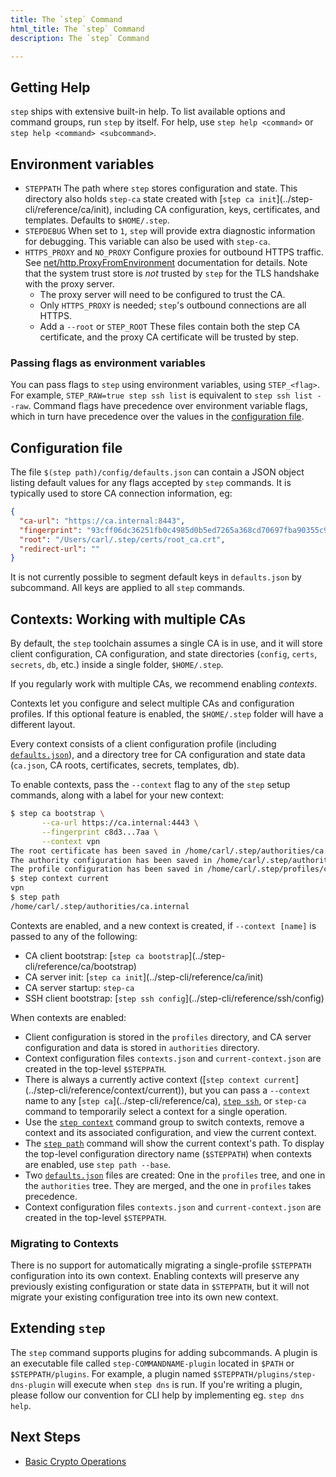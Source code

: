 ```yaml
---
title: The `step` Command
html_title: The `step` Command
description: The `step` Command

---
```



## Getting Help

`step` ships with extensive built-in help. To list available options and command groups, run `step` by itself. For help, use `step help <command>` or `step help <command> <subcommand>`.

## Environment variables
- `STEPPATH` The path where `step` stores configuration and state. This directory also holds `step-ca` state created with [`step ca init`]\(../step-cli/reference/ca/init), including CA configuration, keys, certificates, and templates. Defaults to `$HOME/.step`.
- `STEPDEBUG` When set to `1`, `step` will provide extra diagnostic information for debugging. This variable can also be used with `step-ca`.
- `HTTPS_PROXY` and `NO_PROXY` Configure proxies for outbound HTTPS traffic. See [net/http.ProxyFromEnvironment](https://golang.org/pkg/net/http/#ProxyFromEnvironment) documentation for details. Note that the system trust store is _not_ trusted by `step` for the TLS handshake with the proxy server.
  - The proxy server will need to be configured to trust the CA.
  - Only `HTTPS_PROXY` is needed; `step`'s outbound connections are all HTTPS.
  - Add a `--root` or `STEP_ROOT` These files contain both the step CA certificate, and the proxy CA certificate will be trusted by step.

### Passing flags as environment variables

You can pass flags to `step` using environment variables, using `STEP_<flag>`. For example, `STEP_RAW=true step ssh list` is equivalent to `step ssh list --raw`. Command flags have precedence over environment variable flags, which in turn have precedence over the values in the [configuration file](#configuration-file).

## Configuration file

The file `$(step path)/config/defaults.json` can contain a JSON object listing default values for any flags accepted by `step` commands. It is typically used to store CA connection information, eg:

```json
{
  "ca-url": "https://ca.internal:8443",
  "fingerprint": "93cff06dc36251fb0c4985d0b5ed7265a368cd70697fba90355c93cc4aabff0d",
  "root": "/Users/carl/.step/certs/root_ca.crt",
  "redirect-url": ""
}
```

<Alert severity="info">
    It is not currently possible to segment default keys in <Code>defaults.json</Code> by subcommand. All keys are applied to all <Code>step</Code> commands.
</Alert>

## Contexts: Working with multiple CAs

By default, the `step` toolchain assumes a single CA is in use, and it will store client configuration, CA configuration, and state directories (`config`, `certs`, `secrets`, `db`, etc.) inside a single folder, `$HOME/.step`.

If you regularly work with multiple CAs, we recommend enabling _contexts_.

Contexts let you configure and select multiple CAs and configuration profiles.
If this optional feature is enabled, the `$HOME/.step` folder will have a different layout.

Every context consists of a client configuration profile (including [`defaults.json`](#configuration-file)),
and a directory tree for CA configuration and state data (`ca.json`, CA roots, certificates, secrets, templates, db).

To enable contexts,
pass the `--context` flag to any of the `step` setup commands, along with a label for your new context:

```bash
$ step ca bootstrap \
       --ca-url https://ca.internal:4443 \
	   --fingerprint c8d3...7aa \
	   --context vpn
The root certificate has been saved in /home/carl/.step/authorities/ca.internal/certs/root_ca.crt.
The authority configuration has been saved in /home/carl/.step/authorities/ca.internal/config/defaults.json.
The profile configuration has been saved in /home/carl/.step/profiles/ca.internal/config/defaults.json.
$ step context current
vpn
$ step path
/home/carl/.step/authorities/ca.internal
```

Contexts are enabled, and a new context is created, if `--context [name]` is passed to any of the following:
- CA client bootstrap: [`step ca bootstrap`]\(../step-cli/reference/ca/bootstrap)
- CA server init: [`step ca init`]\(../step-cli/reference/ca/init)
- CA server startup: `step-ca`
- SSH client bootstrap: [`step ssh config`]\(../step-cli/reference/ssh/config)

When contexts are enabled:
- Client configuration is stored in the `profiles` directory, and CA server configuration and data is stored in `authorities` directory.
- Context configuration files `contexts.json` and `current-context.json` are created in the top-level `$STEPPATH`.
- There is always a currently active context ([`step context current`]\(../step-cli/reference/context/current)), but you can pass a `--context` name to any [`step ca`]\(../step-cli/reference/ca), [`step ssh`](../step-cli/reference/ssh/), or `step-ca` command to temporarily select a context for a single operation.
- Use the [`step context`](../step-cli/reference/context/) command group to switch contexts, remove a context and its associated configuration, and view the current context.
- The [`step path`](../step-cli/reference/path/) command will show the current context's path. To display the top-level configuration directory name (`$STEPPATH`) when contexts are enabled, use `step path --base`.
- Two [`defaults.json`](#configuration-file) files are created: One in the `profiles` tree, and one in the `authorities` tree. They are merged, and the one in `profiles` takes precedence.
- Context configuration files `contexts.json` and `current-context.json` are created in the top-level `$STEPPATH`.

### Migrating to Contexts

There is no support for automatically migrating a single-profile `$STEPPATH` configuration into its own context.
Enabling contexts will preserve any previously existing configuration or state data in `$STEPPATH`,
but it will not migrate your existing configuration tree into its own new context.

## Extending `step`

The `step` command supports plugins for adding subcommands.
A plugin is an executable file called `step-COMMANDNAME-plugin` located in `$PATH` or `$STEPPATH/plugins`.
For example, a plugin named `$STEPPATH/plugins/step-dns-plugin` will execute when `step dns` is run.
If you're writing a plugin, please follow our convention for CLI help by implementing eg. `step dns help`.

## Next Steps

* [Basic Crypto Operations](../step-cli/basic-crypto-operations.mdx)
